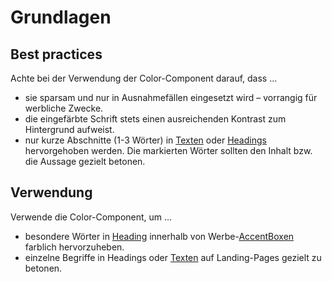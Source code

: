 # Grundlagen

## Best practices

Achte bei der Verwendung der Color-Component darauf, dass ...

- sie sparsam und nur in Ausnahmefällen eingesetzt wird – vorrangig für
  werbliche Zwecke.
- die eingefärbte Schrift stets einen ausreichenden Kontrast zum Hintergrund
  aufweist.
- nur kurze Abschnitte (1-3 Wörter) in [Texten](/03-components/content/text/overview)
  oder [Headings](/03-components/content/heading/overview) hervorgehoben werden. Die
  markierten Wörter sollten den Inhalt bzw. die Aussage gezielt betonen.

## Verwendung

Verwende die Color-Component, um ...

- besondere Wörter in [Heading](/03-components/content/heading/overview) innerhalb von
  Werbe-[AccentBoxen](/03-components/structure/accent-box/overview) farblich
  hervorzuheben.
- einzelne Begriffe in Headings oder [Texten](/03-components/content/text/overview) auf
  Landing-Pages gezielt zu betonen.
